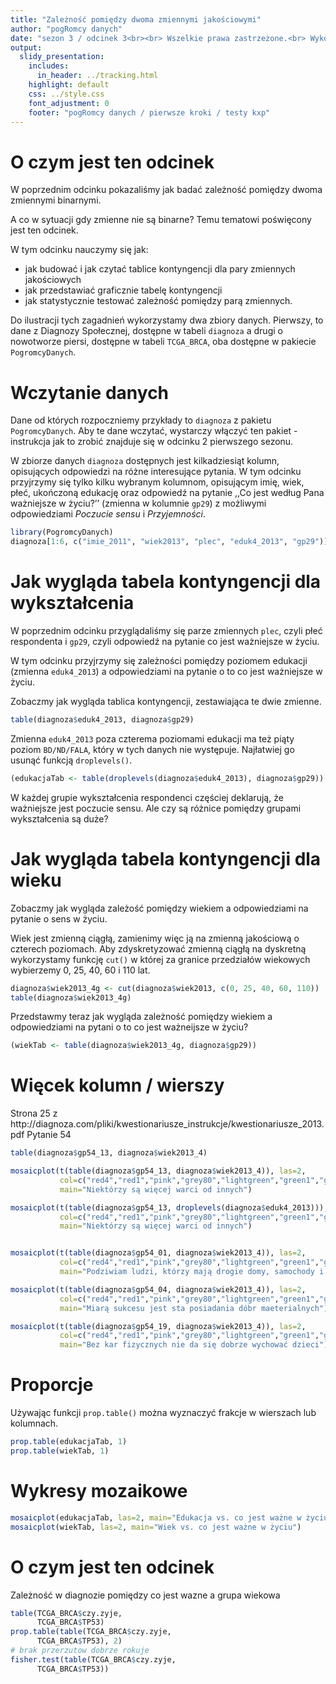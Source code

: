 ```yaml
---
title: "Zależność pomiędzy dwoma zmiennymi jakościowymi"
author: "pogRomcy danych"
date: "sezon 3 / odcinek 3<br><br> Wszelkie prawa zastrzeżone.<br> Wykorzystanie możliwe wyłącznie za zgodą autora.  <br><br><br><br>Naciśnij `A` by zamienić slajdy na ciągły tekst. <br> Naciśnij `T` by wyświetlić spis treści."
output:
  slidy_presentation:
    includes:
      in_header: ../tracking.html
    highlight: default
    css: ../style.css
    font_adjustment: 0
    footer: "pogRomcy danych / pierwsze kroki / testy kxp"
---
```


# O czym jest ten odcinek

W poprzednim odcinku pokazaliśmy jak badać zależność pomiędzy dwoma zmiennymi binarnymi. 

A co w sytuacji gdy zmienne nie są binarne? Temu tematowi poświęcony jest ten odcinek.

W tym odcinku nauczymy się jak:

- jak budować i jak czytać tablice kontyngencji dla pary zmiennych jakościowych
- jak przedstawiać graficznie tabelę kontyngencji
- jak statystycznie testować zależność pomiędzy parą zmiennych.

Do ilustracji tych zagadnień wykorzystamy dwa zbiory danych. Pierwszy, to dane z Diagnozy Społecznej, dostępne w tabeli `diagnoza` a drugi o nowotworze piersi, dostępne w tabeli `TCGA_BRCA`, oba dostępne w pakiecie `PogromcyDanych`.



# Wczytanie danych

Dane od których rozpoczniemy przykłady to `diagnoza` z pakietu `PogromcyDanych`. Aby te dane wczytać, wystarczy włączyć ten pakiet - instrukcja jak to zrobić znajduje się w odcinku 2 pierwszego sezonu.

W zbiorze danych `diagnoza` dostępnych jest kilkadziesiąt kolumn, opisujących odpowiedzi na różne interesujące pytania. W tym odcinku przyjrzymy się tylko kilku  wybranym kolumnom, opisującym imię, wiek, płeć, ukończoną edukację oraz odpowiedź na pytanie ,,Co jest według Pana ważniejsze w życiu?'' (zmienna w kolumnie `gp29`) z możliwymi odpowiedziami *Poczucie sensu* i *Przyjemności*.

```r
library(PogromcyDanych)
diagnoza[1:6, c("imie_2011", "wiek2013", "plec", "eduk4_2013", "gp29")]
```

# Jak wygląda tabela kontyngencji dla wykształcenia

W poprzednim odcinku przyglądaliśmy się parze zmiennych `plec`, czyli płeć respondenta i `gp29`, czyli odpowiedź na pytanie co jest ważniejsze w życiu.
 
W tym odcinku przyjrzymy się zależności pomiędzy  poziomem edukacji (zmienna `eduk4_2013`) a odpowiedziami na pytanie o to co jest ważniejsze w życiu.

Zobaczmy jak wygląda tablica kontyngencji, zestawiająca te dwie zmienne.
 
```r
table(diagnoza$eduk4_2013, diagnoza$gp29)
```

Zmienna `eduk4_2013` poza czterema poziomami edukacji ma też piąty poziom `BD/ND/FALA`, który w tych danych nie występuje. Najłatwiej go usunąć funkcją `droplevels()`.

```r
(edukacjaTab <- table(droplevels(diagnoza$eduk4_2013), diagnoza$gp29))
```

W każdej grupie wykształcenia respondenci częściej deklarują, że ważniejsze jest poczucie sensu. 
Ale czy są różnice pomiędzy grupami wykształcenia są duże?

# Jak wygląda tabela kontyngencji dla wieku

Zobaczmy jak wygląda zależość pomiędzy wiekiem a odpowiedziami na pytanie o sens w życiu.

Wiek jest zmienną ciągłą, zamienimy więc ją na zmienną jakościową o czterech poziomach.
Aby zdyskretyzować zmienną ciągłą na dyskretną wykorzystamy funkcję `cut()` w której za granice przedziałów wiekowych wybierzemy 0, 25, 40, 60 i 110 lat.
 
```r
diagnoza$wiek2013_4g <- cut(diagnoza$wiek2013, c(0, 25, 40, 60, 110))
table(diagnoza$wiek2013_4g)
```

Przedstawmy teraz jak wygląda zależność pomiędzy wiekiem a odpowiedziami na pytani o to co jest ważneijsze w życiu?

```r
(wiekTab <- table(diagnoza$wiek2013_4g, diagnoza$gp29))
```

# Więcek kolumn / wierszy

Strona 25 z http://diagnoza.com/pliki/kwestionariusze_instrukcje/kwestionariusze_2013.pdf
Pytanie 54

```r
table(diagnoza$gp54_13, diagnoza$wiek2013_4)

mosaicplot(t(table(diagnoza$gp54_13, diagnoza$wiek2013_4)), las=2,
           col=c("red4","red1","pink","grey80","lightgreen","green1","green4"),
           main="Niektórzy są więcej warci od innych")

mosaicplot(t(table(diagnoza$gp54_13, droplevels(diagnoza$eduk4_2013))), las=2,
           col=c("red4","red1","pink","grey80","lightgreen","green1","green4"),
           main="Niektórzy są więcej warci od innych")


mosaicplot(t(table(diagnoza$gp54_01, diagnoza$wiek2013_4)), las=2,
           col=c("red4","red1","pink","grey80","lightgreen","green1","green4"),
           main="Podziwiam ludzi, którzy mają drogie domy, samochody i ubrania")

mosaicplot(t(table(diagnoza$gp54_04, diagnoza$wiek2013_4)), las=2,
           col=c("red4","red1","pink","grey80","lightgreen","green1","green4"),
           main="Miarą sukcesu jest sta posiadania dóbr maeterialnych")

mosaicplot(t(table(diagnoza$gp54_19, diagnoza$wiek2013_4)), las=2,
           col=c("red4","red1","pink","grey80","lightgreen","green1","green4"),
           main="Bez kar fizycznych nie da się dobrze wychować dzieci")

```

# Proporcje

Używając funkcji `prop.table()` można wyznaczyć frakcje w wierszach lub kolumnach.

```r
prop.table(edukacjaTab, 1)
prop.table(wiekTab, 1)
```

# Wykresy mozaikowe

```r
mosaicplot(edukacjaTab, las=2, main="Edukacja vs. co jest ważne w życiu")
mosaicplot(wiekTab, las=2, main="Wiek vs. co jest ważne w życiu")
```

# O czym jest ten odcinek

Zależność w diagnozie pomiędzy co jest wazne a grupa wiekowa

```r
table(TCGA_BRCA$czy.zyje,
      TCGA_BRCA$TP53)
prop.table(table(TCGA_BRCA$czy.zyje,
      TCGA_BRCA$TP53), 2)
# brak przerzutow dobrze rokuje
fisher.test(table(TCGA_BRCA$czy.zyje,
      TCGA_BRCA$TP53))
```


